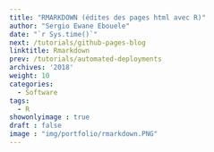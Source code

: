 ```yaml
---
title: "RMARKDOWN (édites des pages html avec R)"
author: "Sergio Ewane Ebouele"
date: "`r Sys.time()`"
next: /tutorials/github-pages-blog
linktitle: Rmarkdown
prev: /tutorials/automated-deployments
archives: '2018'
weight: 10
categories:
  - Software
tags:
  - R
showonlyimage : true
draft : false
image : "img/portfolio/rmarkdown.PNG"
---
```















